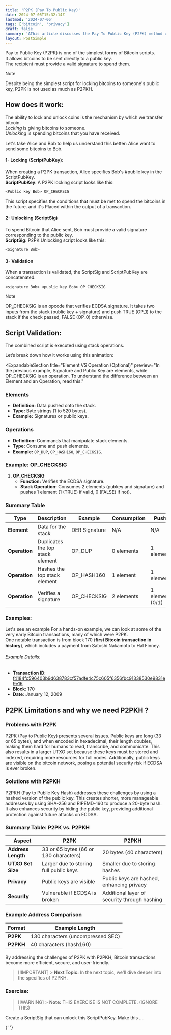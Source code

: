 ```yaml
---
title: 'P2PK (Pay To Public Key)'
date: 2024-07-05T15:32:14Z
lastmod: '2024-07-06'
tags: ['bitcoin', 'privacy']
draft: false
summary: 'AThis article discusses the Pay To Public Key (P2PK) method used in Bitcoin transactions, highlighting its role in enhancing user privacy and security. Includes practical code examples and deep insights into its operation within the Bitcoin protocol.'
layout: PostSimple
---
```


Pay to Public Key (P2PK) is one of the simplest forms of Bitcoin scripts.  
It allows bitcoins to be sent directly to a public key.  
The recipient must provide a valid signature to spend them.

> [!NOTE]
> Despite being the simplest script for locking bitcoins to someone's public key, P2PK is not used as much as P2PKH.

## How does it work:

The ability to lock and unlock coins is the mechanism by which we transfer bitcoin.  
*Locking* is giving bitcoins to someone.  
*Unlocking* is spending bitcoins that you have received.

<SvgDisplay src="/script-visualizer/lock_unlock2.svg" width="70%" height="auto" />

Let's take Alice and Bob to help us understand this better:
Alice want to send some bitcoins to Bob.

#### 1- Locking (ScriptPubKey):

When creating a P2PK transaction, Alice specifies Bob's #public key in the ScriptPubKey.  
**ScriptPubKey**: A P2PK locking script looks like this:

```
<Public key Bob> OP_CHECKSIG
```

This script specifies the conditions that must be met to spend the bitcoins in the future.
and it's Placed within the output of a transaction.

#### 2- Unlocking (ScriptSig)

To spend Bitcoin that Alice sent, Bob must provide a valid signature corresponding to the public key.  
**ScriptSig:** P2PK Unlocking script looks like this:

```
<Signature Bob>
```

#### 3- Validation

When a transaction is validated, the ScriptSig and ScriptPubKey are concatenated.

```
<signature Bob> <public key Bob> OP_CHECKSIG
```

> [!NOTE]
> OP_CHECKSIG is an opcode that verifies ECDSA signature. It takes two inputs from the stack (public key + signature) and push TRUE (OP_1) to the stack if the check passed, FALSE (OP_0) otherwise.

## Script Validation:

The combined script is executed using stack operations.

Let’s break down how it works using this animation:

<ScriptStackVisualizer type="p2pk"></ScriptStackVisualizer>

<ExpandableSection
  title="Element VS Operation (Optional)"
  preview="In the previous example, Signature and Public Key are elements, while OP_CHECKSIG is an operation. To understand the difference between an Element and an Operation, read this."
>
### Elements

- **Definition:** Data pushed onto the stack.
- **Type:** Byte strings (1 to 520 bytes).
- **Example:** Signatures or public keys.

### Operations

- **Definition:** Commands that manipulate stack elements.
- **Type:** Consume and push elements.
- **Example:** `OP_DUP`, `OP_HASH160`, `OP_CHECKSIG`.

### Example: OP_CHECKSIG

1. **OP_CHECKSIG**
   - **Function:** Verifies the ECDSA signature.
   - **Stack Operation:** Consumes 2 elements (pubkey and signature) and pushes 1 element (1 (TRUE) if valid, 0 (FALSE) if not).

### Summary Table

| Type          | Description                      | Example       | Consumption | Push            |
| ------------- | -------------------------------- | ------------- | ----------- | --------------- |
| **Element**   | Data for the stack               | DER Signature | N/A         | N/A             |
| **Operation** | Duplicates the top stack element | OP_DUP        | 0 elements  | 1 element       |
| **Operation** | Hashes the top stack element     | OP_HASH160    | 1 element   | 1 element       |
| **Operation** | Verifies a signature             | OP_CHECKSIG   | 2 elements  | 1 element (0/1) |

</ExpandableSection>

### Examples:

Let's see an example
For a hands-on example, we can look at some of the very early Bitcoin transactions, many of which were P2PK.  
One notable transaction is from block 170 (**first Bitcoin transaction in history**), which includes a payment from Satoshi Nakamoto to Hal Finney.

###### Example Details:

- **Transaction ID**: [f4184fc596403b9d638783cf57adfe4c75c605f6356fbc91338530e9831e9e16](https://mempool.space/tx/f4184fc596403b9d638783cf57adfe4c75c605f6356fbc91338530e9831e9e16)
- **Block**: 170
- **Date**: January 12, 2009

<TransactionsDisplay></TransactionsDisplay>

## P2PK Limitations and why we need P2PKH ?

### Problems with P2PK

P2PK (Pay to Public Key) presents several issues. Public keys are long (33 or 65 bytes), and when encoded in hexadecimal, their length doubles, making them hard for humans to read, transcribe, and communicate. This also results in a larger UTXO set because these keys must be stored and indexed, requiring more resources for full nodes. Additionally, public keys are visible on the bitcoin network, posing a potential security risk if ECDSA is ever broken.

### Solutions with P2PKH

P2PKH (Pay to Public Key Hash) addresses these challenges by using a hashed version of the public key. This creates shorter, more manageable addresses by using SHA-256 and RIPEMD-160 to produce a 20-byte hash. It also enhances security by hiding the public key, providing additional protection against future attacks on ECDSA.

### Summary Table: P2PK vs. P2PKH

| Aspect             | P2PK                                   | P2PKH                                        |
| ------------------ | -------------------------------------- | -------------------------------------------- |
| **Address Length** | 33 or 65 bytes (66 or 130 characters)  | 20 bytes (40 characters)                     |
| **UTXO Set Size**  | Larger due to storing full public keys | Smaller due to storing hashes                |
| **Privacy**        | Public keys are visible                | Public keys are hashed, enhancing privacy    |
| **Security**       | Vulnerable if ECDSA is broken          | Additional layer of security through hashing |

### Example Address Comparison

| Format    | Example Length                    |
| --------- | --------------------------------- |
| **P2PK**  | 130 characters (uncompressed SEC) |
| **P2PKH** | 40 characters (hash160)           |

By addressing the challenges of P2PK with P2PKH, Bitcoin transactions become more efficient, secure, and user-friendly.

> [!IMPORTANT] > **Next Topic:** In the next topic, we'll dive deeper into the specifics of P2PKH.

### Exercise:

> [!WARNING] > **Note:** THIS EXERCISE IS NOT COMPLETE. (IGNORE THIS)

Create a ScriptSig that can unlock this ScriptPubKey. Make this ....

{' '}

<CodeEditor
  src="https://codesandbox.io/p/devbox/p2pkh-lvfxrl?embed=1&file=%2Fmain.py"
  title="P2PKH Code Example"
/>

